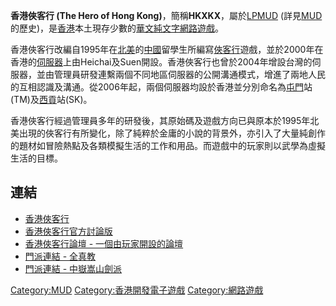 {{Otheruses|subject=[[香港|香港]]一[[華文|華文]]純文字網路遊戲|other=俠客行|1=俠客行 (消歧義)}}
'''香港俠客行 (The Hero of Hong Kong)'''，簡稱'''HKXKX'''，屬於[[LPMUD|LPMUD]] (詳見[[MUD|MUD]]的歷史)，是[[香港|香港]]本土現存少數的[[華文|華文]][[純文字網路遊戲|純文字網路遊戲]]。

香港俠客行改編自1995年在[[北美|北美]]的[[中國|中國]]留學生所編寫[[侠客行_(游戏)|俠客行]]遊戲，並於2000年在香港的[[伺服器|伺服器]]上由Heichai及Suen開設。香港俠客行也曾於2004年增設台灣的伺服器，並由管理員研發連繫兩個不同地區伺服器的公開溝通模式，增進了兩地人民的互相認識及溝通。從2006年起，兩個伺服器均設於香港並分別命名為[[屯門|屯門]]站(TM)及[[西貢區|西貢]]站(SK)。

香港俠客行經過管理員多年的研發後，其原始碼及遊戲方向已與原本於1995年北美出現的俠客行有所變化，除了純粹於金庸的小說的背景外，亦引入了大量純創作的題材如冒險熱點及各類模擬生活的工作和用品。而遊戲中的玩家則以武學為虛擬生活的目標。

== 連結 ==
* [https://www.webcitation.org/query?id=1256580624780668&url=www.geocities.com/hkxkx 香港俠客行]
* [http://forum.xkx-hk.com 香港俠客行官方討論版]{{dead link|date=2018年5月 |bot=InternetArchiveBot |fix-attempted=yes }}
* [http://mud.a.forumable.net/tc/ 香港俠客行論壇 - 一個由玩家開設的論壇] {{Wayback|url=http://mud.a.forumable.net/tc/ |date=20080429194409 }}
* [http://hk.geocities.com/newqz 門派連結 - 全真教] {{Wayback|url=http://hk.geocities.com/newqz |date=20080110231636 }}
* [https://web.archive.org/web/20070928200216/http://songshanxkx.24cc.cc/ 門派連結 - 中嶽嵩山劍派]

{{DEFAULTSORT:Hero of Hong Kong, The}}
[[Category:MUD|Category:MUD]]
[[Category:香港開發電子遊戲|Category:香港開發電子遊戲]]
[[Category:網路遊戲|Category:網路遊戲]]